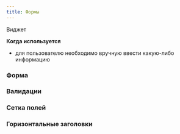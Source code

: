 ```yaml
---
title: Формы
---
```


Виджет

**Когда используется**
- для пользователю необходимо вручную ввести какую-либо информацию

### Форма
<Sandbox height={350} projectId="uxcomponents_form_form" />

### Валидации
<Sandbox height="m" projectId="uxcomponents_form_form_validation"/>

### Сетка полей
<Sandbox height="m" projectId="uxcomponents_form_form_grid"/>

### Горизонтальные заголовки
<Sandbox height="m" projectId="uxcomponents_form_form_horizontal-fields"/>
